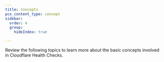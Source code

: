 ```yaml
---
title: Concepts
pcx_content_type: concept
sidebar:
  order: 4
  group:
    hideIndex: true

---
```



Review the following topics to learn more about the basic concepts involved in Cloudflare Health Checks.

<DirectoryListing />
